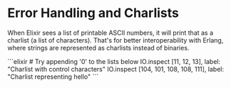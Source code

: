 
# Error Handling and Charlists

When Elixir sees a list of printable ASCII numbers, it will print that as a charlist (a list of characters). That's for better interoperability with Erlang, where strings are represented as charlists instead of binaries.

<EditorCode>
```elixir
# Try appending '0' to the lists below
IO.inspect [11, 12, 13], label: "Charlist with control characters"
IO.inspect [104, 101, 108, 108, 111], label: "Charlist representing hello"
```
</EditorCode>
